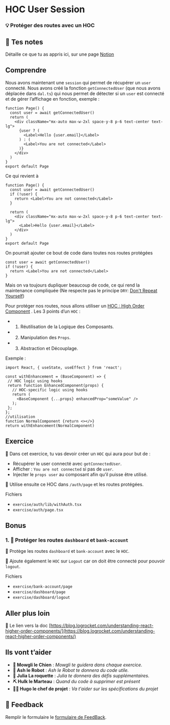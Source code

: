 # HOC User Session

### 💡 Protéger des routes avec un HOC

## 📝 Tes notes

Détaille ce que tu as appris ici, sur une page [Notion](https://go.mikecodeur.com/course-notes-template)

## Comprendre

Nous avons maintenant une `session` qui permet de récupérer un `user` connecté. Nous avons créé la fonction `getConnectedUser` (que nous avons déplacée dans `dal.ts`) qui nous permet de détecter si un `user` est connecté et de gérer l’affichage en fonction, exemple :

```tsx
function Page() {
  const user = await getConnectedUser()
  return (
    <div className="mx-auto max-w-2xl space-y-8 p-6 text-center text-lg">
      {user ? (
        <Label>Hello {user.email}</Label>
      ) : (
        <Label>You are not connected</Label>
      )}
    </div>
  )
}
export default Page
```

Ce qui revient à

```tsx
function Page() {
  const user = await getConnectedUser()
  if (!user) {
    return <Label>You are not connected</Label>
  }

  return (
    <div className="mx-auto max-w-2xl space-y-8 p-6 text-center text-lg">
      <Label>Hello {user.email}</Label>
    </div>
  )
}
export default Page
```

On pourrait ajouter ce bout de code dans toutes nos routes protégées

```tsx
const user = await getConnectedUser()
if (!user) {
  return <Label>You are not connected</Label>
}
```

Mais on va toujours dupliquer beaucoup de code, ce qui rend la maintenance compliquée (Ne respecte pas le principe `DRY`: [Don't Repeat Yourself](https://en.wikipedia.org/wiki/Don%27t_repeat_yourself))

Pour protéger nos routes, nous allons utiliser un [HOC : High Order Component](https://blog.logrocket.com/understanding-react-higher-order-components/) . Les 3 points d’un `HOC` :

- 1. Réutilisation de la Logique des Composants.
- 2. Manipulation des `Props`.
- 3. Abstraction et Découplage.

Exemple :

```tsx
import React, { useState, useEffect } from 'react';

const withEnhancement = (BaseComponent) => {
 // HOC logic using hooks
 return function EnhancedComponent(props) {
   // HOC-specific logic using hooks
   return (
     <BaseComponent {...props} enhancedProp="someValue" />
   );
 };
};
//utilisation
function NormalComponent {return <></>}
return withEnhancement(NormalComponent)
```

## Exercice

**🐶** Dans cet exercice, tu vas devoir créer un `HOC` qui aura pour but de :

- Récupérer le user connecté avec `getConnectedUser`.
- Afficher : `You are not connected` si pas de `user`.
- Injecter le `props user` au composant afin qu’il puisse être utilisé.

🐶 Utilise ensuite ce HOC dans `/auth/page` et les routes protégées.

Fichiers

- `exercise/auth/lib/withAuth.tsx`
- `exercise/auth/page.tsx`

## Bonus

### 1. 🚀 Protéger les routes `dashboard` et `bank-account`

**🐶** Protège les routes `dashboard` et `bank-account` avec le `HOC`.

**🐶** Ajoute également le `HOC` sur `Logout` car on doit être connecté pour pouvoir `logout`.

Fichiers

- `exercise/bank-account/page`
- `exercise/dashboard/page`
- `exercise/dashboard/logout`

## Aller plus loin

📑 Le lien vers la doc [https://blog.logrocket.com/understanding-react-higher-order-components/](https://blog.logrocket.com/understanding-react-higher-order-components/)

## Ils vont t’aider

- **🐶 Mowgli le Chien** : _Mowgli te guidera dans chaque exercice._
- **🤖 Ash le Robot** : _Ash le Robot te donnera du code utile._
- **🚀 Julia La roquette** : _Julia te donnera des défis supplémentaires._
- **⛏️ Hulk le Marteau** : _Quand du code à supprimer est présent_
- **👨‍✈️ Hugo le chef de projet** : _Va t'aider sur les spécifications du projet_

## 🐜 Feedback

Remplir le formulaire le [formulaire de FeedBack](https://go.mikecodeur.com/cours-next-avis?entry.1912869708=Next%20PRO&entry.1430994900=05.Next%20Auth&entry.533578441=06%20HOC%20User%20Session).
